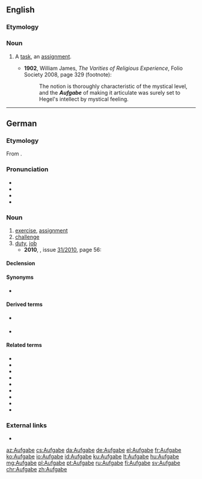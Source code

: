 ==English==

===Etymology===
{{borrowing|de|Aufgabe|lang=en}}

===Noun===
{{en-noun|s|Aufgaben}}

# {{context|psychology|lang=en}} A [[task]], an [[assignment]].
#* '''1902''', William James, ''The Varities of Religious Experience'', Folio Society 2008, page 329 (footnote):
#*: The notion is thoroughly characteristic of the mystical level, and the '''''Aufgabe''''' of making it articulate was surely set to Hegel's intellect by mystical feeling.

----

==German==
{{wikipedia|lang=de}}

===Etymology===
From {{etyl|gmh|de}} {{term|ūfgābe|lang=gmh}}.

===Pronunciation===
* {{IPA|[ˈʔaʊ̯fɡaːbə]|lang=de}}
* {{audio|De-at-Aufgabe.ogg|Audio (Austria)|lang=de}}
* {{audio|De-Aufgabe.ogg|Audio|lang=de}}
* {{hyphenation|Auf|ga|be|lang=de}}

===Noun===
{{de-noun|f||Aufgaben}}

# [[exercise]], [[assignment]]
# [[challenge]]
# [[duty]], [[job]]
#* '''2010''', ''{{w|Der Spiegel}}'', issue [http://www.spiegel.de/spiegel/print/index-2010-31.html 31/2010], page 56:
#*: {{usex|Die '''Aufgabe''' eines Verteidigers besteht darin, für seine Mandanten mit allen Mitteln des Rechtsstaats zu kämpfen.|The duty of a defense lawyer consists of fighting for his clients with all constitutional means.|lang=de}}

====Declension====
{{de-decl-noun-f|n}}

====Synonyms====
* {{sense|duty, job}} {{l|de|Auftrag}} {{g|m}}

====Derived terms====
* {{l|de|Lebensaufgabe}} {{g|f}}
* {{l|de|Hausaufgabe}} {{g|f}}

====Related terms====
* {{l|de|aufgeben}}
* {{l|de|Abgabe}}
* {{l|de|Angabe}}
* {{l|de|Beigabe}}
* {{l|de|Mitgabe}}
* {{l|de|Übergabe}}
* {{l|de|Vergabe}}
* {{l|de|Vorgabe}}
* {{l|de|Zurückgabe}}

===External links===
* {{R:Duden}}

[[az:Aufgabe]]
[[cs:Aufgabe]]
[[da:Aufgabe]]
[[de:Aufgabe]]
[[el:Aufgabe]]
[[fr:Aufgabe]]
[[ko:Aufgabe]]
[[io:Aufgabe]]
[[id:Aufgabe]]
[[ku:Aufgabe]]
[[lt:Aufgabe]]
[[hu:Aufgabe]]
[[mg:Aufgabe]]
[[pl:Aufgabe]]
[[pt:Aufgabe]]
[[ru:Aufgabe]]
[[fi:Aufgabe]]
[[sv:Aufgabe]]
[[chr:Aufgabe]]
[[zh:Aufgabe]]